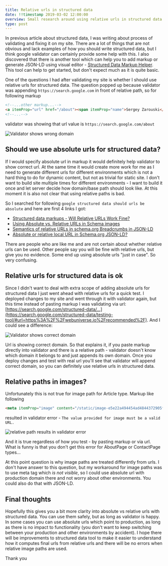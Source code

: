 ```yaml
---
title: Relative urls in structured data
date: !!timestamp 2019-03-02 12:00:00
overview: Small research around using relative urls in structured data
type: post
---
```


In <Link to="analyze-and-fix-structured-data/">previous article</Link> about structured data, I was writing about process of validating and fixing it on my site. There are a lot of things that are not obvious and lack examples of how you should write structured data, but I think google validator can certainly provide some help with this. I also discovered that there is another tool which can help you to add markup or generate JSON-LD using visual editor - [Structured Data Markup Helper](https://www.google.com/webmasters/markup-helper/u/0/). This tool can help to get started, but don't expect much as it is quite basic.

One of the questions I had after validating my site is whether I should use relative urls for structured data. The question popped up because validator was appending `https://search.google.com` in front of relative path, so for following markup
```html
<!--...other markup...-->
<a itemProp="url" href="/about"><span itemProp="name">Sergey Zarouski</span></a>
<!--...-->
``` 
validator was showing that url value is `https://search.google.com/about`

<div style={{textAlign: 'center'}}>
    <img src={imageWithValidatorDomain}
        alt="Validator shows wrong domain" />
</div>

## Should we use absolute urls for structured data?
If I would specify absolute url in markup it would definitely help validator to show correct url. At the same time it would create more work for me as I need to generate different urls for different environments which is not a hard thing to do for dynamic content, but not as trivial for static site. I don't want to build site multiple times for different environments - I want to build it once and let server decide how domain/base path should look like. At this moment it is also not clear that using relative paths is bad. 

So I searched for following `google structured data should urls be absolute` and here are first 4 links I got:
- [Structured data markups - Will Relative URLs Work Fine?](https://productforums.google.com/forum/#!topic/webmasters/fhXH3rz63I4)
- [Using Absolute vs. Relative URLs in Schema images](https://productforums.google.com/forum/#!topic/webmasters/3x1txIIioBc)
- [Semantics of relative URLs in schema.org Breadcrumbs in JSON-LD](https://stackoverflow.com/questions/38434422/semantics-of-relative-urls-in-schema-org-breadcrumbs-in-json-ld)
- [Absolute or relative local URL in Schema.org JSON-LD?](https://webmasters.stackexchange.com/questions/99537/absolute-or-relative-local-url-in-schema-org-json-ld)

There are people who are like me and are not certain about whether relative urls can be used. Other people say you will be fine with relative urls, but give you no evidence. Some end up using absolute urls "just in case". So very confusing.

## Relative urls for structured data is ok
Since I didn't want to deal with extra scope of adding absolute urls for structured data I just went ahead with relative urls for a quick test. I deployed changes to my site and went through it with validator again, but this time instead of pasting markup I was validating via url: [https://search.google.com/structured-data/...](https://search.google.com/structured-data/testing-tool/#url=https%3A%2F%2Fwebuniverse.io%2Frecommended%2F). And I could see a difference:

<div style={{textAlign: 'center'}}>
    <img src={imageWithCorrectDomain}
        alt="Validator shows correct domain" />
</div>

Url is showing correct domain. So that explains it, if you paste markup directly into validator and there is a relative path - validator doesn't know which domain it belongs to and just appends its own domain. Once you deploy changes and test with real url you'll see that validator will append correct domain, so you can definitely use relative urls in structured data.

## Relative paths in images?
Unfortunately this is not true for image path for Article type. Markup like following
```html
<meta itemProp="image" content="/static/image-e5e22a494454ad4844372905f91d1ac5.jpg" />
```
resulted in validator error - `The value provided for image must be a valid URL.`

<div style={{textAlign: 'center'}}>
    <img src={imagePathError}
        alt="relative path results in validator error" />
</div>

And it is true regardless of how you test - by pasting markup or via url. What is funny is that you don't get this error for AboutPage or ContactPage types... 

At this point question is why image paths are treated differently from urls. I don't have answer to this question, but my workaround for image paths was to use meta tag which _is not visible_, so I could use absolute url with production domain there and not worry about other environments. You could also do that with JSON-LD.

## Final thoughts
Hopefully this gives you a bit more clarity into absolute vs relative urls with structured data. You can use them safely, but as long as validator is happy. In some cases you can use absolute urls which point to production, as long as there is no impact to functionality (you don't want to keep switching between your production and other environments by accident). I hope there will be improvements to structured data tool to make it easier to understand how it computes final urls from relative urls and there will be no errors when relative image paths are used.

Thank you
